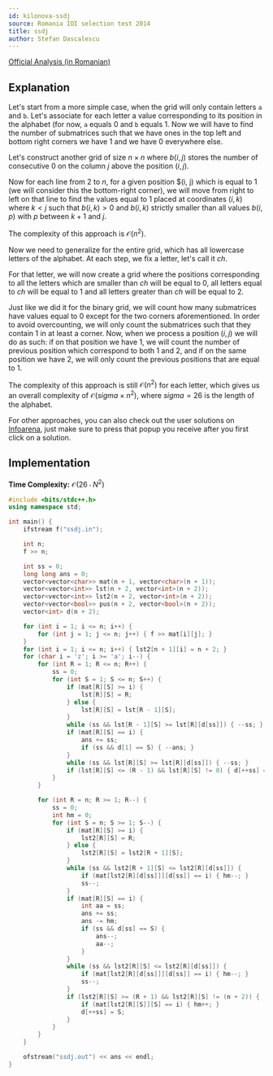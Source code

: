 ```yaml
---
id: kilonova-ssdj
source: Romania IOI selection test 2014
title: ssdj
author: Stefan Dascalescu
---
```


[Official Analysis (in Romanian)](https://github.com/roalgo-discord/Romanian-Olympiad-Solutions/blob/main/Baraj%20%2B%20Lot%20Seniori%20(IOI%20team%20selection%20tests)/2014/Lot%201/sol-ssdj.pdf)

## Explanation

Let's start from a more simple case, when the grid will only contain letters `a` and `b`. Let's associate for each letter a value corresponding to its position in the alphabet (for now, `a` equals $0$ and `b` equals $1$. Now we will have to find the number of submatrices such that we have ones in the top left and bottom right corners we have $1$ and we have $0$ everywhere else.

Let's construct another grid of size $n \times n$ where $b(i, j)$ stores the number of consecutive $0$ on the column $j$ above the position $(i, j)$.

Now for each line from $2$ to $n$, for a given position $(i, j) which is equal to $1$ (we will consider this the bottom-right corner), we will move from right to left on that line to find the values equal to $1$ placed at coordinates $(i, k)$ where $k < j$ such that $b(i, k) > 0$ and $b(i, k)$ strictly smaller than all values $b(i, p)$ with $p$ between $k+1$ and $j$.

The complexity of this approach is $\mathcal{O}(n^2)$.

Now we need to generalize for the entire grid, which has all lowercase letters of the alphabet. At each step, we fix a letter, let's call it $ch$.

For that letter, we will now create a grid where the positions corresponding to all the letters which are smaller than $ch$ will be equal to $0$, all letters equal to $ch$ will be equal to $1$ and all letters greater than $ch$ will be equal to $2$.

Just like we did it for the binary grid, we will count how many submatrices have values equal to $0$ except for the two corners aforementioned. In order to avoid overcounting, we will only count the submatrices such that they contain $1$ in at least a corner. Now, when we process a position $(i, j)$ we will do as such: if on that position we have $1$, we will count the number of previous position which correspond to both $1$ and $2$, and if on the same position we have $2$, we will only count the previous positions that are equal to $1$.

The complexity of this approach is still $\mathcal{O}(n^2)$ for each letter, which gives us an overall complexity of $\mathcal{O}(sigma \times n^2)$, where $sigma = 26$ is the length of the alphabet.

For other approaches, you can also check out the user solutions on [Infoarena](https://infoarena.ro/monitor?task=ssdj), just make sure to press that popup you receive after you first click on a solution.

## Implementation

**Time Complexity:** $\mathcal{O}(26 \cdot N^2)$

<LanguageSection>
<CPPSection>

```cpp
#include <bits/stdc++.h>
using namespace std;

int main() {
	ifstream f("ssdj.in");

	int n;
	f >> n;

	int ss = 0;
	long long ans = 0;
	vector<vector<char>> mat(n + 1, vector<char>(n + 1));
	vector<vector<int>> lst(n + 2, vector<int>(n + 2));
	vector<vector<int>> lst2(n + 2, vector<int>(n + 2));
	vector<vector<bool>> pus(n + 2, vector<bool>(n + 2));
	vector<int> d(n + 2);

	for (int i = 1; i <= n; i++) {
		for (int j = 1; j <= n; j++) { f >> mat[i][j]; }
	}
	for (int i = 1; i <= n; i++) { lst2[n + 1][i] = n + 2; }
	for (char i = 'z'; i >= 'a'; i--) {
		for (int R = 1; R <= n; R++) {
			ss = 0;
			for (int S = 1; S <= n; S++) {
				if (mat[R][S] >= i) {
					lst[R][S] = R;
				} else {
					lst[R][S] = lst[R - 1][S];
				}
				while (ss && lst[R - 1][S] >= lst[R][d[ss]]) { --ss; }
				if (mat[R][S] == i) {
					ans += ss;
					if (ss && d[1] == S) { --ans; }
				}
				while (ss && lst[R][S] >= lst[R][d[ss]]) { --ss; }
				if (lst[R][S] <= (R - 1) && lst[R][S] != 0) { d[++ss] = S; }
			}
		}

		for (int R = n; R >= 1; R--) {
			ss = 0;
			int hm = 0;
			for (int S = n; S >= 1; S--) {
				if (mat[R][S] >= i) {
					lst2[R][S] = R;
				} else {
					lst2[R][S] = lst2[R + 1][S];
				}
				while (ss && lst2[R + 1][S] <= lst2[R][d[ss]]) {
					if (mat[lst2[R][d[ss]]][d[ss]] == i) { hm--; }
					ss--;
				}
				if (mat[R][S] == i) {
					int aa = ss;
					ans += ss;
					ans -= hm;
					if (ss && d[ss] == S) {
						ans--;
						aa--;
					}
				}
				while (ss && lst2[R][S] <= lst2[R][d[ss]]) {
					if (mat[lst2[R][d[ss]]][d[ss]] == i) { hm--; }
					ss--;
				}
				if (lst2[R][S] >= (R + 1) && lst2[R][S] != (n + 2)) {
					if (mat[lst2[R][S]][S] == i) { hm++; }
					d[++ss] = S;
				}
			}
		}
	}

	ofstream("ssdj.out") << ans << endl;
}
```

</CPPSection>
</LanguageSection>
